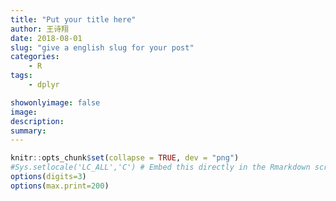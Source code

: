 ```yaml
---
title: "Put your title here"
author: 王诗翔
date: 2018-08-01
slug: "give a english slug for your post"
categories: 
    - R
tags:
    - dplyr

showonlyimage: false
image: 
description: 
summary:
---
```



```r
knitr::opts_chunk$set(collapse = TRUE, dev = "png")
#Sys.setlocale('LC_ALL','C') # Embed this directly in the Rmarkdown script that contains the Chinese character comment
options(digits=3)
options(max.print=200)
```

